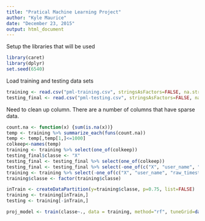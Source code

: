 ```yaml
---
title: "Pratical Machine Learning Project"
author: "Kyle Maurice"
date: "December 23, 2015"
output: html_document
---
```


Setup the libraries that will be used

```r
library(caret)
library(dplyr)
set.seed(6540)
```

Load training and testing data sets

```r
training <- read.csv("pml-training.csv", stringsAsFactors=FALSE, na.strings = c("NA", "#DIV/0!", ""))
testing_final <- read.csv("pml-testing.csv", stringsAsFactors=FALSE, na.strings = c("NA", "#DIV/0!", ""))
```

Need to clean up column. There are a number of columns that have sparse data. 

```r
count.na <- function(x) {sum(is.na(x))}
temp <- training %>% summarize_each(funs(count.na))
temp <- temp[,temp[1,]<=1000]
colkeep<-names(temp)
training <- training %>% select(one_of(colkeep))
testing_final$classe <- "X"
testing_final <- testing_final %>% select(one_of(colkeep))
testing_final <- testing_final %>% select(-one_of(c("X", "user_name", "raw_timestamp_part_1", "raw_timestamp_part_2", "cvtd_timestamp", "new_window")))
training <- training %>% select(-one_of(c("X", "user_name", "raw_timestamp_part_1", "raw_timestamp_part_2", "cvtd_timestamp", "new_window")))
training$classe <- factor(training$classe)
```


```r
inTrain <- createDataPartition(y=training$classe, p=0.75, list=FALSE)
training <- training[inTrain,]
testing <- training[-inTrain,]

```

```r
proj_model <- train(classe~., data = training, method="rf", tuneGrid=data.frame(mtry=3))
```
